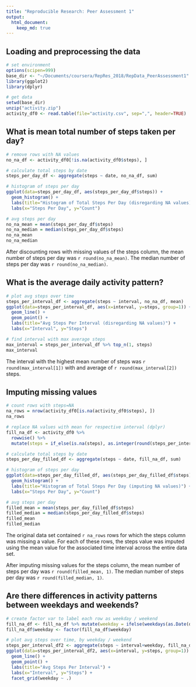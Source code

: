 ```yaml
---
title: "Reproducible Research: Peer Assessment 1"
output: 
  html_document:
    keep_md: true
---
```



## Loading and preprocessing the data
```r
# set environment
options(scipen=999)
base_dir <- "~/Documents/coursera/RepRes_2018/RepData_PeerAssessment1"
library(ggplot2)
library(dplyr)

# get data
setwd(base_dir)
unzip("activity.zip")
activity_df0 <- read.table(file="activity.csv", sep=",", header=TRUE)
```




## What is mean total number of steps taken per day?
```r
# remove rows with NA values
no_na_df <- activity_df0[!is.na(activity_df0$steps), ]

# calculate total steps by date
steps_per_day_df <- aggregate(steps ~ date, no_na_df, sum)

# histogram of steps per day
ggplot(data=steps_per_day_df, aes(steps_per_day_df$steps)) + 
  geom_histogram() + 
  labs(title="Histogram of Total Steps Per Day (disregarding NA values)") +
  labs(x="Steps Per Day", y="Count")

# avg steps per day
no_na_mean = mean(steps_per_day_df$steps)
no_na_median = median(steps_per_day_df$steps)
no_na_mean
no_na_median
```

After discounting rows with missing values of the steps column, the mean number of steps per day was `r round(no_na_mean)`.  The median number of steps per day was `r round(no_na_median)`.

## What is the average daily activity pattern?
```r

# plot avg steps over time
steps_per_interval_df <- aggregate(steps ~ interval, no_na_df, mean)
ggplot(data=steps_per_interval_df, aes(x=interval, y=steps, group=1)) +
  geom_line() +
  geom_point() +
  labs(title="Avg Steps Per Interval (disregarding NA values)") +
  labs(x="Interval", y="Steps")

# find interval with max average steps
max_interval = steps_per_interval_df %>% top_n(1, steps)
max_interval
```

The interval with the highest mean number of steps was `r round(max_interval[1])` with and average of `r round(max_interval[2])` steps.


## Imputing missing values
```r

# count rows with steps=NA
na_rows = nrow(activity_df0[is.na(activity_df0$steps), ])
na_rows

# replace NA values with mean for respective interval (dplyr)
fill_na_df <- activity_df0 %>% 
  rowwise() %>%
  mutate(steps = if_else(is.na(steps), as.integer(round(steps_per_interval_df[ which(steps_per_interval_df$interval==interval), ]$steps)), steps))

# calculate total steps by date
steps_per_day_filled_df <- aggregate(steps ~ date, fill_na_df, sum)

# histogram of steps per day
ggplot(data=steps_per_day_filled_df, aes(steps_per_day_filled_df$steps)) + 
  geom_histogram() + 
  labs(title="Histogram of Total Steps Per Day (imputing NA values)") +
  labs(x="Steps Per Day", y="Count")

# avg steps per day
filled_mean = mean(steps_per_day_filled_df$steps)
filled_median = median(steps_per_day_filled_df$steps)
filled_mean
filled_median
```

The original data set contained `r na_rows` rows for which the steps column was missing a value.  For each of these rows, the steps value was imputed using the mean value for the associated time interval across the entire data set.

After imputing missing values for the steps column, the mean number of steps per day was `r round(filled_mean, 1)`.  The median number of steps per day was `r round(filled_median, 1)`.


## Are there differences in activity patterns between weekdays and weekends?
```r

# create factor var to label each row as weekday / weekend
fill_na_df <- fill_na_df %>% mutate(weekday = ifelse(weekdays(as.Date(date)) %in% c("Saturday", "Sunday"), "weekend", "weekday"))
fill_na_df$weekday <- factor(fill_na_df$weekday)

# plot avg steps over time, by weekday / weekend
steps_per_interval_df2 <- aggregate(steps ~ interval+weekday, fill_na_df, mean)
ggplot(data=steps_per_interval_df2, aes(x=interval, y=steps, group=1)) +
  geom_line() +
  geom_point() +
  labs(title="Avg Steps Per Interval") +
  labs(x="Interval", y="Steps") + 
  facet_grid(weekday ~ .)

```

